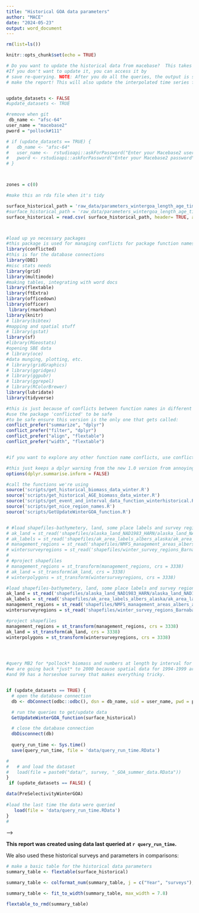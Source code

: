 ```yaml
---
title: "Historical GOA data parameters"
author: "MACE"
date: "2024-05-23"
output: word_document
---
```


```r

rm(list=ls())

knitr::opts_chunk$set(echo = TRUE)

# Do you want to update the historical data from macebase?  This takes a while and should only be done if something significant has changed in the DB itself. 
#If you don't want to update it, you can access it by 
# save re-querying. NOTE: After you do all the queries, the output is saved here so we can know exactly what base data we used to
# make the report! This will also update the interpolated time series figure, which is quite time consuming as well.


update_datasets <- FALSE
#update_datasets <- TRUE

#remove when git
 db_name <- "afsc-64"
user_name = "macebase2"
pword = "pollock#111"

# if (update_datasets == TRUE) {
#   db_name <- "afsc-64"
#   user_name <-  rstudioapi::askForPassword("Enter your Macebase2 username")
#   pword <- rstudioapi::askForPassword("Enter your Macebase2 password")
# }



zones = c(0)

#make this an rda file when it's tidy 

surface_historical_path = 'raw_data/parameters_wintergoa_length_age_time_series_1995_2008.csv'
#surface_historical_path = 'raw_data/parameters_wintergoa_length_age_time_series_1995_2001test.csv'
surface_historical = read.csv( surface_historical_path, header= TRUE, as.is = TRUE)



#load up yo necessary packages
#this package is used for managing conflicts for package function names
library(conflicted)
#this is for the database connections
library(DBI)
#misc stats needs
library(grid)
library(multimode)
#making tables, integrating with word docs
library(flextable)
library(ftExtra)
library(officedown)
library(officer)
 library(rmarkdown)
library(knitr)
# library(bibtex)
#mapping and spatial stuff
# library(gstat)
library(sf)
#library(RGeostats)
#opening SBE data
# library(oce)
#data munging, plotting, etc.
# library(gridGraphics)
# library(ggridges)
# library(ggpubr)
# library(ggrepel)
# library(RColorBrewer)
library(lubridate)
library(tidyverse)

#this is just because of conflicts between function names in different packages
#use the package 'conflicted' to be safe
#to be safe ensure this version is the only one that gets called:
conflict_prefer("summarize", "dplyr")
conflict_prefer("filter", "dplyr")
conflict_prefer("align", "flextable")
conflict_prefer("width", "flextable")


#if you want to explore any other function name conflicts, use conflict_scout()

#this just keeps a dplyr warning from the new 1.0 version from annoying folks- we always use 'group_by') default behavior
options(dplyr.summarise.inform = FALSE)

#call the functions we're using
source('scripts/get_historical_biomass_data_winter.R')
source('scripts/get_historical_AGE_biomass_data_winter.R')
source('scripts/get_event_and_interval_data_function_winterhistorical.R')
source('scripts/get_nice_region_names.R')
source('scripts/GetUpdateWinterGOA_function.R')


# #load shapefiles-bathymetery, land, some place labels and survey regions
# ak_land = st_read('shapefiles/alaska_land_NAD1983_HARN/alaska_land_NAD1983_HARN.shp')
# ak_labels = st_read('shapefiles/ak_area_labels_albers_alaska/ak_area_labels_albers_alaska.shp')
# management_regions = st_read('shapefiles/NMFS_management_areas_albers_alaska/NMFS_management_areas_albers_alaska.shp')
# wintersurveyregions = st_read('shapefiles/winter_survey_regions_BarnabasChiniak_NAD1983/winter_survey_regions_BarnabasChiniak_NAD1983.shp')
# 
# #project shapefiles
# management_regions = st_transform(management_regions, crs = 3338)
# ak_land = st_transform(ak_land, crs = 3338)
# winterpolygons = st_transform(wintersurveyregions, crs = 3338)

#load shapefiles-bathymetery, land, some place labels and survey regions
ak_land = st_read('shapefiles/alaska_land_NAD1983_HARN/alaska_land_NAD1983_HARN.shp')
ak_labels = st_read('shapefiles/ak_area_labels_albers_alaska/ak_area_labels_albers_alaska.shp')
management_regions = st_read('shapefiles/NMFS_management_areas_albers_alaska/NMFS_management_areas_albers_alaska.shp')
wintersurveyregions = st_read('shapefiles/winter_survey_regions_BarnabasChiniak_NAD1983/winter_survey_regions_BarnabasChiniak_NAD1983.shp')

#project shapefiles
management_regions = st_transform(management_regions, crs = 3338)
ak_land = st_transform(ak_land, crs = 3338)
winterpolygons = st_transform(wintersurveyregions, crs = 3338)





```




```r

#query MB2 for *pollock* biomass and numbers at length by interval for surveys from 2000- present
#we are going back *just* to 2000 because spatial data for 1994-1999 are a little shifty. 93-97 have weird monthly schedules
#and 99 has a horseshoe survey that makes everything tricky.


if (update_datasets == TRUE) {
  # open the database connection
  db <- dbConnect(odbc::odbc(), dsn = db_name, uid = user_name, pwd = pword)

  # run the queries to get/update data
  GetUpdateWinterGOA_function(surface_historical)

  # close the database connection
  dbDisconnect(db)
  
  query_run_time <- Sys.time()
  save(query_run_time, file = 'data/query_run_time.RData')

# 
#   # and load the dataset
#   load(file = paste0("data/", survey, "_GOA_summer_data.RData"))
}
 if (update_datasets == FALSE) {

data(PreSelectivityWinterGOA)
   
#load the last time the data were queried
   load(file = 'data/query_run_time.RData')
}
#
```

<!-- <!--provide a cover sheet highlights the basic parameters --> -->

**This report was created using data last queried at `r query_run_time`.**

We also used these historical surveys and parameters in comparisons:

```r
# make a basic table for the historical data parameters
summary_table <- flextable(surface_historical)

summary_table <- colformat_num(summary_table, j = c("Year", "surveys"), big.mark = "")

summary_table <- fit_to_width(summary_table, max_width = 7.8)

flextable_to_rmd(summary_table)
```
